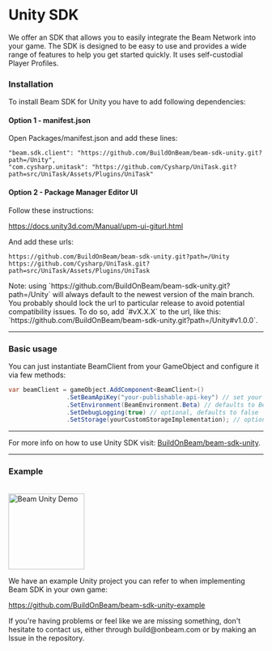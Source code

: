
# Unity SDK

We offer an SDK that allows you to easily integrate the Beam Network into your game. The SDK is designed to be easy to use and provides a wide range of features to help you get started quickly. It uses self-custodial Player Profiles.

### Installation
To install Beam SDK for Unity you have to add following dependencies:

#### Option 1 - manifest.json

Open Packages/manifest.json and add these lines:

```
"beam.sdk.client": "https://github.com/BuildOnBeam/beam-sdk-unity.git?path=/Unity",
"com.cysharp.unitask": "https://github.com/Cysharp/UniTask.git?path=src/UniTask/Assets/Plugins/UniTask"
```

#### Option 2 - Package Manager Editor UI

Follow these instructions:

https://docs.unity3d.com/Manual/upm-ui-giturl.html

And add these urls:
```
https://github.com/BuildOnBeam/beam-sdk-unity.git?path=/Unity
https://github.com/Cysharp/UniTask.git?path=src/UniTask/Assets/Plugins/UniTask
```

<Callout type="info" emoji="ℹ️">
    Note: using  `https://github.com/BuildOnBeam/beam-sdk-unity.git?path=/Unity` will always default to the newest version of the main branch. You probably should lock the url to particular release to avoid potential compatibility issues.
    To do so, add `#vX.X.X` to the url, like this: `https://github.com/BuildOnBeam/beam-sdk-unity.git?path=/Unity#v1.0.0`.
</Callout>

---

### Basic usage
You can just instantiate BeamClient from your GameObject and configure it via few methods:
```csharp
var beamClient = gameObject.AddComponent<BeamClient>()
                .SetBeamApiKey("your-publishable-api-key") // set your Publishable(!) API key
                .SetEnvironment(BeamEnvironment.Beta) // defaults to Beta
                .SetDebugLogging(true) // optional, defaults to false
                .SetStorage(yourCustomStorageImplementation); // optional, defaults to PlayerPrefs storage;
```

---

For more info on how to use Unity SDK visit: [BuildOnBeam/beam-sdk-unity](https://github.com/BuildOnBeam/beam-sdk-unity).

---

### Example
<br />
<img src="/assets/platform_clients/beam-unity-demo.png" alt="Beam Unity Demo" width="150" />

We have an example Unity project you can refer to when implementing Beam SDK in your own game:

https://github.com/BuildOnBeam/beam-sdk-unity-example



<Callout emoji="⚠️">
    If you're having problems or feel like we are missing something, don't hesitate to contact us, either through build@onbeam.com or by making an Issue in the repository.
</Callout>